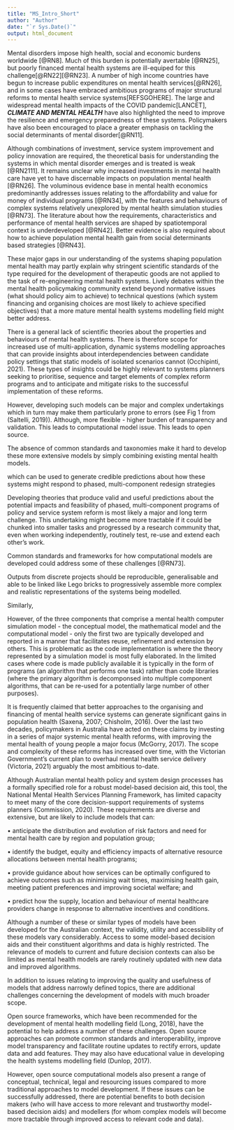 ```yaml
---
title: "MS_Intro_Short"
author: "Author"
date: "`r Sys.Date()`"
output: html_document
---
```

<!-- `r ifelse(is.na(params$X@background_1L_chr),"",params$X@background_1L_chr)`  -->
Mental disorders impose high health, social and economic burdens worldwide [@RN8]. Much of this burden is potentially avertable [@RN25], but poorly financed mental health systems are ill-equiped for this challenge[@RN22][@RN23]. A number of high income countries have begun to increase public expenditures on mental health services[@RN26], and in some cases have embraced ambitious programs of major structural reforms to mental health service systems[REFSGOHERE]. The large and widespread mental health impacts of the COVID pandemic[LANCET], ***CLIMATE AND MENTAL HEALTH*** have also highlighted the need to improve the resilience and emergency preparedness of these systems. Policymakers have also been encouraged to place a greater emphasis on tackling the social determinants of mental disorder[@RN11].

Although combinations of investment, service system improvement and policy innovation are required, the theoretical basis for understanding the systems in which mental disorder emerges and is treated is weak [@RN2111]. It remains unclear why increased investments in mental health care have yet to have discernable impacts on population mental health [@RN26]. The voluminous evidence base in mental health economics predominantly addresses issues relating to the affordability and value for money of individual programs [@RN34], with the features and behaviours of complex systems relatively unexplored by mental health simulation studies [@RN73]. The literature about how the requirements, characteristics and performance of mental health services are shaped by spatiotemporal context is underdeveloped [@RN42].  Better evidence is also required about how to achieve population mental health gain from social determinants based strategies [@RN43].

These major gaps in our understanding of the systems shaping population mental health may partly explain why stringent scientific standards of the type required for the development of therapeutic goods are not applied to the task of re-engineering mental health systems. Lively debates within the mental health policymaking community extend beyond normative issues (what should policy aim to achieve) to technical questions (which system financing and organising choices are most likely to achieve specified objectives) that a more mature mental health systems modelling field might better address.

There is a general lack of scientific theories about the properties and behaviours of mental health systems. There is therefore scope for increased use of multi-application, dynamic systems modelling approaches that can provide insights about interdependencies between candidate policy settings that static models of isolated scenarios cannot (Occhipinti, 2021). These types of insights could be highly relevant to systems planners seeking to prioritise, sequence and target elements of complex reform programs and to anticipate and mitigate risks to the successful implementation of these reforms. 

However, developing such models can be major and complex undertakings which in turn may make them particularly prone to errors (see Fig 1 from (Saltelli, 2019)). Although, more flexible - higher burden of transparency and validation. This leads to computational model issue. This leads to open source.

The absence of common standards and taxonomies make it hard to develop these more extensive models by simply combining existing mental health models.

 which can be used to generate credible predictions about how these systems might respond to phased, multi-component redesign strategies

Developing theories that produce valid and useful predictions about the potential impacts and feasibility of phased, multi-component programs of policy and service system reform is most likely a major and long term challenge. This undertaking might become more tractable if it could be chunked into smaller tasks and progressed by a research community that, even when working independently, routinely test, re-use and extend each other's work. 

Common standards and frameworks for how computational models are developed could address some of these challenges [@RN73]. 

Outputs from discrete projects should be reproducible, generalisable and able to be linked like Lego bricks to progressively assemble more complex and realistic representations of the systems being modelled.

 Similarly,



 

However, of the three components that comprise a mental health computer simulation model - the conceptual model, the mathematical model and the computational model - only the first two are typically developed and reported in a manner that facilitates reuse, refinement and extension by others. This is problematic as the code implementation is where the theory represented by a simulation model is most fully elaborated. In the limited cases where code is made publicly available it is typically in the form of programs (an algorithm that performs one task) rather than code libraries (where the primary algorithm is decomponsed into multiple component algorithms, that can be re-used for a potentially large number of other purposes). 





It is frequently claimed that better approaches to the organising and financing of mental health service systems can generate significant gains in population health (Saxena, 2007; Chisholm, 2016).  Over the last two decades, policymakers in Australia have acted on these claims by investing in a series of major systemic mental health reforms, with improving the mental health of young people a major focus (McGorry, 2017). The scope and complexity of these reforms has increased over time, with the Victorian Government’s current plan to overhaul mental health service delivery (Victoria, 2021) arguably the most ambitious to-date. 

 Although Australian mental health policy and system design processes has a formally specified role for a robust model-based decision aid, this tool,  the National Mental Health Services Planning Framework, has limited capacity to meet many of the core decision-support requirements of systems planners (Commission, 2020). These requirements are diverse and extensive, but are likely to include models that can:

•	anticipate the distribution and evolution of risk factors and need for mental health care by region and population group;

•	identify the budget, equity and efficiency impacts of alternative resource allocations between mental health programs;

•	provide guidance about how services can be optimally configured to achieve outcomes such as minimising wait times, maximising health gain, meeting patient preferences and improving societal welfare; and

•	predict how the supply, location and behaviour of mental healthcare providers change in response to alternative incentives and conditions.

Although a number of these or similar types of models have been developed for the Australian context, the validity, utility and accessibility of these models vary considerably. Access to some model-based decision aids and their constituent algorithms and data is highly restricted. The relevance of models to current and future decision contexts can also be limited as mental health models are rarely routinely updated with new data and improved algorithms. 

In addition to issues relating to improving the quality and usefulness of models that address narrowly defined topics, there are additional challenges concerning the development of models with much broader scope. 

Open source frameworks, which have been recommended for the development of mental health modelling field (Long, 2018), have the potential to help address a number of these challenges. Open source approaches can promote common standards and interoperability, improve model transparency and facilitate routine updates to rectify errors, update data and add features. They may also have educational value in developing the health systems modelling field (Dunlop, 2017).

However, open source computational models also present a range of conceptual, technical, legal and resourcing issues compared to more traditional approaches to model development. If these issues can be successfully addressed, there are potential benefits to both decision makers (who will have access to more relevant and trustworthy model-based decision aids) and modellers (for whom complex models will become more tractable through improved access to relevant code and data).

